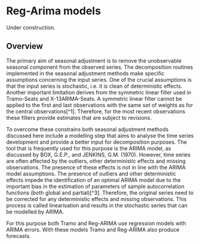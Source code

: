 # Reg-Arima models {.unnumbered #m-reg-a}

Under construction.

## Overview

The primary aim of seasonal adjustment is to remove the unobservable seasonal component from the observed series. The decomposition routines implemented in the seasonal adjustment methods make specific assumptions concerning the input series. One of the crucial assumptions is that the input series is stochastic, i.e. it is clean of deterministic effects. Another important limitation derives from the symmetric linear filter used in Tramo-Seats and X-13ARIMA-Seats. A symmetric linear filter cannot be applied to the first and last observations with the same set of weights as for the central observations\[\^1\]. Therefore, for the most recent observations these filters provide estimates that are subject to revisions.

To overcome these constrains both seasonal adjustment methods discussed here include a modelling step that aims to analyse the time series development and provide a better input for decomposition purposes. The tool that is frequently used for this purpose is the ARIMA model, as discussed by BOX, G.E.P., and JENKINS, G.M. (1970). However, time series are often affected by the outliers, other deterministic effects and missing observations. The presence of these effects is not in line with the ARIMA model assumptions. The presence of outliers and other deterministic effects impede the identification of an optimal ARIMA model due to the important bias in the estimation of parameters of sample autocorrelation functions (both global and partial)\[\^3\]. Therefore, the original series need to be corrected for any deterministic effects and missing observations. This process is called linearisation and results in the stochastic series that can be modelled by ARIMA.

For this purpose both Tramo and Reg-ARIMA use regression models with ARIMA errors. With these models Tramo and Reg-ARIMA also produce forecasts.
